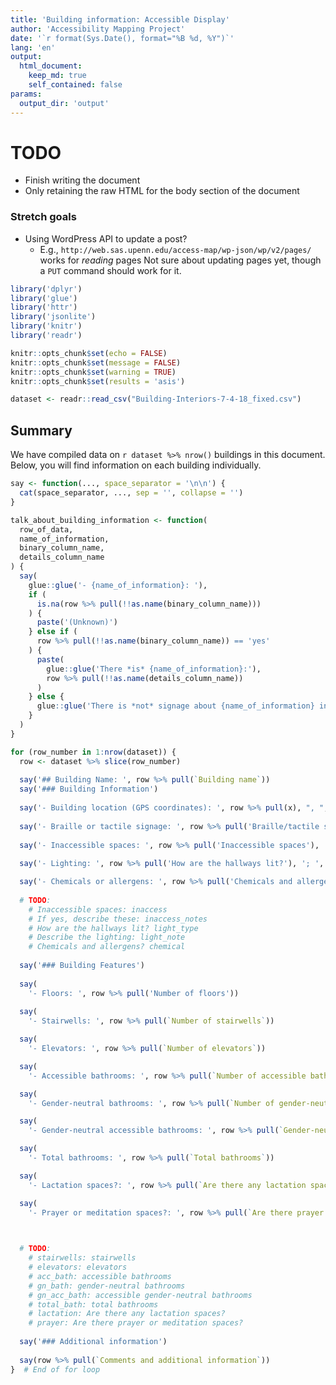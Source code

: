 ```yaml
---
title: 'Building information: Accessible Display'
author: 'Accessibility Mapping Project'
date: '`r format(Sys.Date(), format="%B %d, %Y")`'
lang: 'en'
output: 
  html_document:
    keep_md: true
    self_contained: false
params: 
  output_dir: 'output'
---
```


<!-- This can be viewed, e.g., at 
https://rawgit.com/publicus/upenn-accessible-spaces-dynamic-report/master/Example.html
-->

# TODO

- Finish writing the document
- Only retaining the raw HTML for the body section of the document

### Stretch goals

- Using WordPress API to update a post?
  - E.g., `http://web.sas.upenn.edu/access-map/wp-json/wp/v2/pages/` works for *reading* pages Not sure about updating pages yet, though a `PUT` command should work for it.

```r
library('dplyr')
library('glue')
library('httr')
library('jsonlite')
library('knitr')
library('readr')

knitr::opts_chunk$set(echo = FALSE)
knitr::opts_chunk$set(message = FALSE)
knitr::opts_chunk$set(warning = TRUE)
knitr::opts_chunk$set(results = 'asis')
```

```r
dataset <- readr::read_csv("Building-Interiors-7-4-18_fixed.csv")
```

## Summary

We have compiled data on `r dataset %>% nrow()` buildings in this document. Below, you will find information on each building individually.


```r
say <- function(..., space_separator = '\n\n') {
  cat(space_separator, ..., sep = '', collapse = '')
}

talk_about_building_information <- function(
  row_of_data,
  name_of_information,
  binary_column_name,
  details_column_name
) {
  say(
    glue::glue('- {name_of_information}: '),
    if (
      is.na(row %>% pull(!!as.name(binary_column_name)))
    ) {
      paste('(Unknown)')
    } else if (
      row %>% pull(!!as.name(binary_column_name)) == 'yes'
    ) {
      paste(
        glue::glue('There *is* {name_of_information}:'),
        row %>% pull(!!as.name(details_column_name))
      )
    } else {
      glue::glue('There is *not* signage about {name_of_information} in this building.')
    }
  )
}

for (row_number in 1:nrow(dataset)) {
  row <- dataset %>% slice(row_number)
  
  say('## Building Name: ', row %>% pull(`Building name`))
  say('### Building Information')
  
  say('- Building location (GPS coordinates): ', row %>% pull(x), ", ", row %>% pull(y))
  
  say('- Braille or tactile signage: ', row %>% pull('Braille/tactile signage?'), '; ', row %>% pull('Braille Description'))
  
  say('- Inaccessible spaces: ', row %>% pull('Inaccessible spaces'), '; ', row %>% pull('Inaccessible Spaces Description'))
  
  say('- Lighting: ', row %>% pull('How are the hallways lit?'), '; ', row %>% pull('Describe the lighting'))

  say('- Chemicals or allergens: ', row %>% pull('Chemicals and allergens?'))
  
  # TODO:
    # Inaccessible spaces: inaccess
    # If yes, describe these: inaccess_notes
    # How are the hallways lit? light_type
    # Describe the lighting: light_note
    # Chemicals and allergens? chemical
  
  say('### Building Features')
  
  say(
    '- Floors: ', row %>% pull('Number of floors'))
  
  say(
    '- Stairwells: ', row %>% pull(`Number of stairwells`))  

  say(
    '- Elevators: ', row %>% pull(`Number of elevators`))

  say(
    '- Accessible bathrooms: ', row %>% pull(`Number of accessible bathrooms`))

  say(
    '- Gender-neutral bathrooms: ', row %>% pull(`Number of gender-neutral bathrooms`))

  say(
    '- Gender-neutral accessible bathrooms: ', row %>% pull(`Gender-neutral accessible bathrooms?`))

  say(
    '- Total bathrooms: ', row %>% pull(`Total bathrooms`))

  say(
    '- Lactation spaces?: ', row %>% pull(`Are there any lactation spaces?`))

  say(
    '- Prayer or meditation spaces?: ', row %>% pull(`Are there prayer or meditation spaces?`))

   

  # TODO:
    # stairwells: stairwells
    # elevators: elevators
    # acc_bath: accessible bathrooms
    # gn_bath: gender-neutral bathrooms
    # gn_acc_bath: accessible gender-neutral bathrooms
    # total_bath: total bathrooms
    # lactation: Are there any lactation spaces? 
    # prayer: Are there prayer or meditation spaces?
  
  say('### Additional information')
  
  say(row %>% pull(`Comments and additional information`))
}  # End of for loop
```
